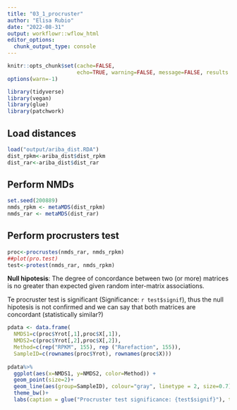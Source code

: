 ```yaml
---
title: "03_1_procruster"
author: "Elisa Rubio"
date: "2022-08-31"
output: workflowr::wflow_html
editor_options:
  chunk_output_type: console
---
```



```r
knitr::opts_chunk$set(cache=FALSE,
                      echo=TRUE, warning=FALSE, message=FALSE, results ='markup')
options(warn=-1)
```

```r
library(tidyverse)
library(vegan)
library(glue)
library(patchwork)
```

## Load distances

```r
load("output/ariba_dist.RDA")
dist_rpkm<-ariba_dist$dist_rpkm
dist_rar<-ariba_dist$dist_rar
```

## Perform NMDs 

```r
set.seed(200889)
nmds_rpkm <- metaMDS(dist_rpkm)
nmds_rar <- metaMDS(dist_rar)
```

## Perform procrusters test 

```r
proc<-procrustes(nmds_rar, nmds_rpkm)
##plot(pro.test)
test<-protest(nmds_rar, nmds_rpkm)
```

**Null hipotesis**: The degree of concordance between two (or more) matrices is no greater than expected given random inter-matrix associations.

Te procruster test is significant (Significance: `r test$signif`), thus the null hipotesis is not confirmed and we can say that both matrices are concordant (statistically similar?)


```r
pdata <- data.frame(
  NMDS1=c(proc$Yrot[,1],proc$X[,1]),
  NMDS2=c(proc$Yrot[,2],proc$X[,2]),
  Method=c(rep("RPKM", 155), rep ("Rarefaction", 155)),
  SampleID=c(rownames(proc$Yrot), rownames(proc$X)))
  
pdata%>%
  ggplot(aes(x=NMDS1, y=NMDS2, color=Method)) +
  geom_point(size=2)+
  geom_line(aes(group=SampleID), colour="gray", linetype = 2, size=0.7)+
  theme_bw()+
  labs(caption = glue("Procruster test significance: {test$signif}"), title="Ariba")
```


